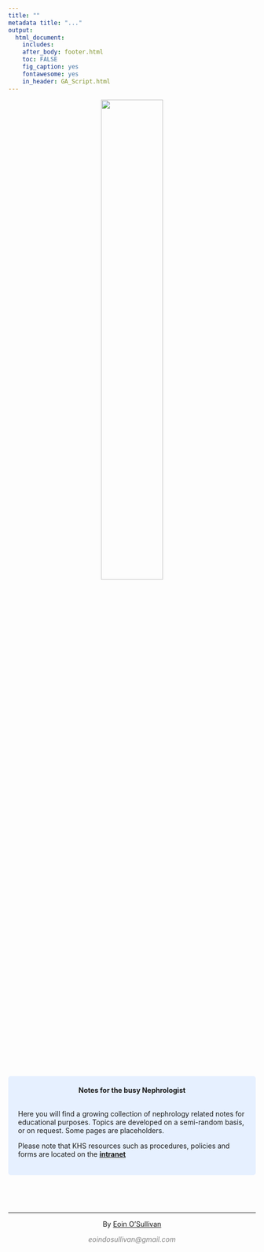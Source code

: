 ---
title: ""
metadata title: "..."
output: 
  html_document:
    includes:
    after_body: footer.html
    toc: FALSE
    fig_caption: yes
    fontawesome: yes
    in_header: GA_Script.html
---


<center>![](images/nepromancer.png){width=50%}</center>

<br>
<br>
<style>
div.blue { background-color:#e6f0ff; border-radius: 5px; padding: 20px;}
</style>
<div class = "blue">
<center> **Notes for the busy Nephrologist** </center>
<br>
Here you will find a growing collection of nephrology related notes for educational purposes. Topics are developed on a semi-random basis, or on request. Some pages are placeholders.

Please note that KHS resources such as procedures, policies and forms are located on the [**intranet**](http://www.rbwhrenal.com)

</div>
<br>


&nbsp;
<hr />
<p style="text-align: center;">By <a href="https:eoindosullivan.com">Eoin O'Sullivan</a></p>
<p style="text-align: center;"><span style="color: #808080;"><em>eoindosullivan@gmail.com</em></span></p>

&nbsp;
